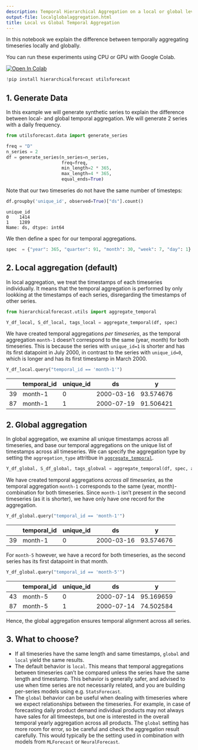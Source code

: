 ```yaml
---
description: Temporal Hierarchical Aggregation on a local or global level.
output-file: localglobalaggregation.html
title: Local vs Global Temporal Aggregation
---
```



In this notebook we explain the difference between temporally
aggregating timeseries locally and globally.

You can run these experiments using CPU or GPU with Google Colab.

<a href="https://colab.research.google.com/github/Nixtla/hierarchicalforecast/blob/main/nbs/examples/LocalGlobalAggregation.ipynb" target="_parent"><img src="https://colab.research.google.com/assets/colab-badge.svg" alt="Open In Colab"/></a>

```python
!pip install hierarchicalforecast utilsforecast
```

## 1. Generate Data

In this example we will generate synthetic series to explain the
difference between local- and global temporal aggregation. We will
generate 2 series with a daily frequency.

```python
from utilsforecast.data import generate_series
```


```python
freq = "D"
n_series = 2
df = generate_series(n_series=n_series, 
                     freq=freq, 
                     min_length=2 * 365, 
                     max_length=4 * 365,  
                     equal_ends=True)
```

Note that our two timeseries do not have the same number of timesteps:

```python
df.groupby('unique_id', observed=True)["ds"].count()
```

``` text
unique_id
0    1414
1    1289
Name: ds, dtype: int64
```

We then define a spec for our temporal aggregations.

```python
spec  = {"year": 365, "quarter": 91, "month": 30, "week": 7, "day": 1}
```

## 2. Local aggregation (default)

In local aggregation, we treat the timestamps of each timeseries
individually. It means that the temporal aggregation is performed by
only lookking at the timestamps of each series, disregarding the
timestamps of other series.

```python
from hierarchicalforecast.utils import aggregate_temporal
```


```python
Y_df_local, S_df_local, tags_local = aggregate_temporal(df, spec)
```

We have created temporal aggregations *per timeseries*, as the temporal
aggregation `month-1` doesn’t correspond to the same (year, month) for
both timeseries. This is because the series with `unique_id=1` is
shorter and has its first datapoint in July 2000, in contrast to the
series with `unique_id=0`, which is longer and has its first timestamp
in March 2000.

```python
Y_df_local.query("temporal_id == 'month-1'")
```

|     | temporal_id | unique_id | ds         | y         |
|-----|-------------|-----------|------------|-----------|
| 39  | month-1     | 0         | 2000-03-16 | 93.574676 |
| 87  | month-1     | 1         | 2000-07-19 | 91.506421 |

## 2. Global aggregation

In global aggregation, we examine all unique timestamps across all
timeseries, and base our temporal aggregations on the unique list of
timestamps across all timeseries. We can specify the aggregation type by
setting the `aggregation_type` attritbue in
[`aggregate_temporal`](https://Nixtla.github.io/hierarchicalforecast/src/utils.html#aggregate_temporal).

```python
Y_df_global, S_df_global, tags_globval = aggregate_temporal(df, spec, aggregation_type="global")
```

We have created temporal aggregations *across all timeseries*, as the
temporal aggregation `month-1` corresponds to the same (year,
month)-combination for both timeseries. Since `month-1` isn’t present in
the second timeseries (as it is shorter), we have only have one record
for the aggregation.

```python
Y_df_global.query("temporal_id == 'month-1'")
```

|     | temporal_id | unique_id | ds         | y         |
|-----|-------------|-----------|------------|-----------|
| 39  | month-1     | 0         | 2000-03-16 | 93.574676 |

For `month-5` however, we have a record for both timeseries, as the
second series has its first datapoint in that month.

```python
Y_df_global.query("temporal_id == 'month-5'")
```

|     | temporal_id | unique_id | ds         | y         |
|-----|-------------|-----------|------------|-----------|
| 43  | month-5     | 0         | 2000-07-14 | 95.169659 |
| 87  | month-5     | 1         | 2000-07-14 | 74.502584 |

Hence, the global aggregation ensures temporal alignment across all
series.

## 3. What to choose?

-   If all timeseries have the same length and same timestamps, `global`
    and `local` yield the same results.
-   The default behavior is `local`. This means that temporal
    aggregations between timeseries can’t be compared unless the series
    have the same length and timestamp. This behavior is generally
    safer, and advised to use when time series are not necessarily
    related, and you are building per-series models using
    e.g. `StatsForecast`.
-   The `global` behavior can be useful when dealing with timeseries
    where we expect relationships between the timeseries. For example,
    in case of forecasting daily product demand individual products may
    not always have sales for all timeesteps, but one is interested in
    the overall temporal yearly aggregation across all products. The
    `global` setting has more room for error, so be careful and check
    the aggregation result carefully. This would typically be the
    setting used in combination with models from `MLForecast` or
    `NeuralForecast`.


